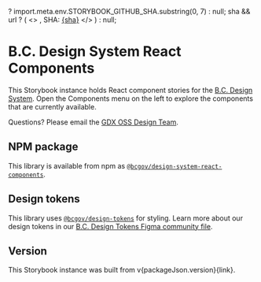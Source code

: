 

  ? import.meta.env.STORYBOOK_GITHUB_SHA.substring(0, 7)
  : null;
  sha && url ? (
    <>
      , SHA: <a href={url}>{sha}</a>
    </>
  ) : null;

<Meta title="Introduction" />

# B.C. Design System React Components

This Storybook instance holds React component stories for the [B.C. Design System](https://gov.bc.ca/designsystem). Open the Components menu on the left to explore the components that are currently available.

Questions? Please email the <a href="mailto:DesignSystem@gov.bc.ca">GDX OSS Design Team</a>.

## NPM package

This library is available from npm as [`@bcgov/design-system-react-components`](https://www.npmjs.com/package/@bcgov/design-system-react-components).

## Design tokens

This library uses [`@bcgov/design-tokens`](https://www.npmjs.com/package/@bcgov/design-tokens) for styling. Learn more about our design tokens in our [B.C. Design Tokens Figma community file](https://www.figma.com/community/file/1326994583954765832).

## Version

This Storybook instance was built from v{packageJson.version}{link}.
